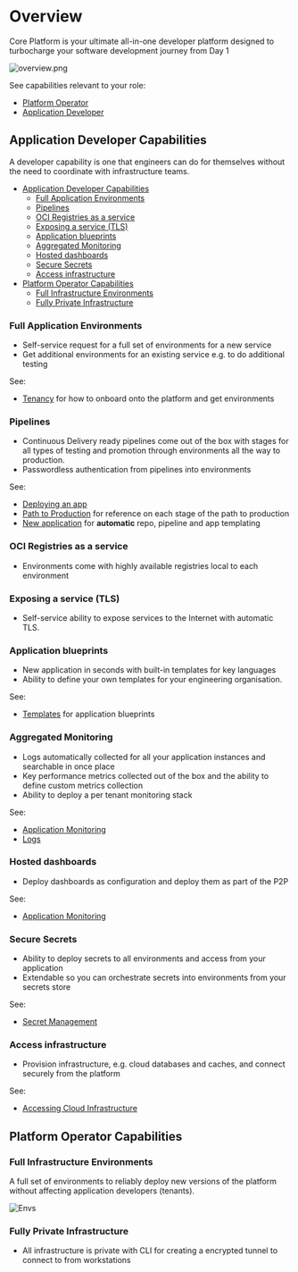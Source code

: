 # Overview

Core Platform is your ultimate all-in-one developer platform designed to turbocharge your software development journey from Day 1

![overview.png](/capabilities/overview.png)

See capabilities relevant to your role:

- [Platform Operator](#platform-operator-capabilities)
- [Application Developer](#application-developer-capabilities)

## Application Developer Capabilities

A developer capability is one that engineers can do for themselves without the need
to coordinate with infrastructure teams.

- [Application Developer Capabilities](#application-developer-capabilities)
  - [Full Application Environments](#full-application-environments)
  - [Pipelines](#pipelines)
  - [OCI Registries as a service](#oci-registries-as-a-service)
  - [Exposing a service (TLS)](#exposing-a-service-tls)
  - [Application blueprints](#application-blueprints)
  - [Aggregated Monitoring](#aggregated-monitoring)
  - [Hosted dashboards](#hosted-dashboards)
  - [Secure Secrets](#secure-secrets)
  - [Access infrastructure](#access-infrastructure)
- [Platform Operator Capabilities](#platform-operator-capabilities)
  - [Full Infrastructure Environments](#full-infrastructure-environments)
  - [Fully Private Infrastructure](#fully-private-infrastructure)

### Full Application Environments

- Self-service request for a full set of environments for a new service
- Get additional environments for an existing service e.g. to do additional testing

See:

- [Tenancy](./app/tenancy/) for how to onboard onto the platform and get environments

### Pipelines

- Continuous Delivery ready pipelines come out of the box with stages for all types of testing
  and promotion through environments all the way to production.
- Passwordless authentication from pipelines into environments

See:

- [Deploying an app](./app/)
- [Path to Production](./p2p/) for reference on each stage of the path to production
- [New application](./app/new-app/) for **automatic** repo, pipeline and app templating

### OCI Registries as a service

- Environments come with highly available registries local to each environment

### Exposing a service (TLS)

- Self-service ability to expose services to the Internet with automatic TLS.

### Application blueprints

- New application in seconds with built-in templates for key languages
- Ability to define your own templates for your engineering organisation.

See:

- [Templates](./reference/software-templates/) for application blueprints

### Aggregated Monitoring

- Logs automatically collected for all your application instances and searchable in once place
- Key performance metrics collected out of the box and the ability to define custom metrics collection
- Ability to deploy a per tenant monitoring stack

See:

- [Application Monitoring](./app/app-monitoring)
- [Logs](./app/logs)

### Hosted dashboards

- Deploy dashboards as configuration and deploy them as part of the P2P

See:

- [Application Monitoring](./app/app-monitoring/)

### Secure Secrets

- Ability to deploy secrets to all environments and access from your application
- Extendable so you can orchestrate secrets into environments from your secrets store

See:

- [Secret Management](./reference/secret-management/)

### Access infrastructure

- Provision infrastructure, e.g. cloud databases and caches, and connect securely from the platform

See:

- [Accessing Cloud Infrastructure](./reference/accessing-cloud-infra/)

## Platform Operator Capabilities

### Full Infrastructure Environments

A full set of environments to reliably deploy new versions of the platform without affecting
application developers (tenants).

![Envs](/capabilities/envs.png)

### Fully Private Infrastructure

- All infrastructure is private with CLI for creating a encrypted tunnel to connect to from workstations
